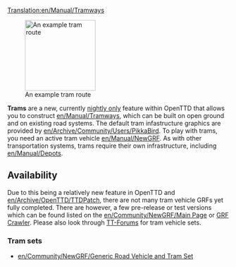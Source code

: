 [[Translation:en/Manual/Tramways]]
{{en/Manual/Navigation}}

[[File:en/Manual/Tramroute.png|thumb|160px|left|An example tram route]]

'''Trams''' are a new, currently [[en/Archive/Community/Nightly build|nightly only]] feature within OpenTTD that allows you to construct [[en/Manual/Tramways]], which can be built on open ground and on existing road systems. The default tram infastructure graphics are provided by [[en/Archive/Community/Users/PikkaBird]]. To play with trams, you need an active tram vehicle [[en/Manual/NewGRF]]. As with other transportation systems, trams require their own infrastructure, including [[en/Manual/Depots]]. {{en/Html-clear-left}}

==Availability==

Due to this being a relatively new feature in OpenTTD and [[en/Archive/OpenTTD/TTDPatch]], there are not many tram vehicle GRFs yet fully completed. There are however, a few pre-release or test versions which can be found listed on the [[en/Community/NewGRF/Main Page]] or [http://grfcrawler.tt-forums.net/index.php?do=list&cid=105 GRF Crawler]. Please also look through [http://www.tt-forums.net/viewforum.php?f=26 TT-Forums] for tram vehicle sets.

===Tram sets===

* [[en/Community/NewGRF/Generic Road Vehicle and Tram Set]]